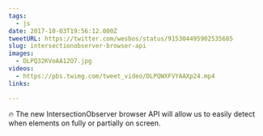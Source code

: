 ```yaml
---
tags:
  - js
date: 2017-10-03T19:56:12.000Z
tweetURL: https://twitter.com/wesbos/status/915304495902535685
slug: intersectionobserver-browser-api
images:
  - DLPQ32KVoAA12O7.jpg
videos:
  - https://pbs.twimg.com/tweet_video/DLPQWXFVYAAXp24.mp4
links:

---
```

🔥 The new IntersectionObserver browser API will allow us to easily detect when elements on fully or partially on screen.
